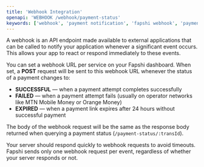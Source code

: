 ```yaml
---
title: 'Webhook Integration'
openapi: 'WEBHOOK /webhook/payment-status'
keywords: ['webhook', 'payment notification', 'fapshi webhook', 'payment event', 'transaction status']
---
```


A webhook is an API endpoint made available to external applications that can be called to notify your application whenever a significant event occurs. This allows your app to react or respond immediately to these events.

You can set a webhook URL per service on your Fapshi dashboard. When set, a **POST** request will be sent to this webhook URL whenever the status of a payment changes to:

- **SUCCESSFUL** — when a payment attempt completes successfully
- **FAILED** — when a payment attempt fails (usually on operator networks like MTN Mobile Money or Orange Money)
- **EXPIRED** — when a payment link expires after 24 hours without successful payment

The body of the webhook request will be the same as the response body returned when querying a payment status (`/payment-status/:transId`).

<Note> 
Your server should respond quickly to webhook requests to avoid timeouts. Fapshi sends only one webhook request per event, regardless of whether your server responds or not.
</Note>
